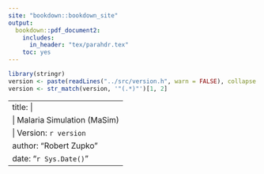 ```yaml
---
site: "bookdown::bookdown_site"
output:
  bookdown::pdf_document2:
    includes:
      in_header: "tex/parahdr.tex"
    toc: yes
---
```


```r
library(stringr)
version <- paste(readLines("../src/version.h", warn = FALSE), collapse = " ")
version <- str_match(version, '"(.*)"')[1, 2]
```

---
title: |
    | Malaria Simulation (MaSim)
    | Version: `r version`
author: "Robert Zupko"
date: "`r Sys.Date()`"
---